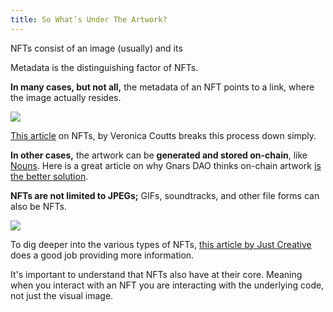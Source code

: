 ```yaml
---
title: So What’s Under The Artwork?
---
```


NFTs consist of an image (usually) and its <Nutshell children="metadata." glossaryEntry="content/glossary/nft_metadata.mdx" />

Metadata is the distinguishing factor of NFTs.

**In many cases, but not all,** the metadata of an NFT points to a link, <Nutshell children="off-chain," glossaryEntry="content/glossary/off_chain.mdx" /> where the image actually resides.&#x20;

![](/assets/off-chain-art-blockchain.png)

[This article](https://vonnie610.medium.com/everything-you-need-to-know-about-nfts-be2601d09cf5) on NFTs, by Veronica Coutts breaks this process down simply.

**In other cases,** the artwork can be **generated and stored on-chain**, like [Nouns](http://www.nouns.wtf). Here is a great article on why Gnars DAO thinks on-chain artwork [is the better solution](https://gnars.com/on-chain-nfts-and-why-theyre-better/).

**NFTs are not limited to JPEGs;** GIFs, soundtracks, and other file forms can also be NFTs.

![](/assets/different-types-of-nfts-graphic.png)

To dig deeper into the various types of NFTs, [this article by Just Creative](https://justcreative.com/types-of-nfts/) does a good job providing more information.&#x20;

It's important to understand that NFTs also have <Nutshell children="smart contracts" glossaryEntry="content/glossary/Smart-Contract.mdx" /> at their core. Meaning when you interact with an NFT you are interacting with the underlying code, not just the visual image.&#x20;
